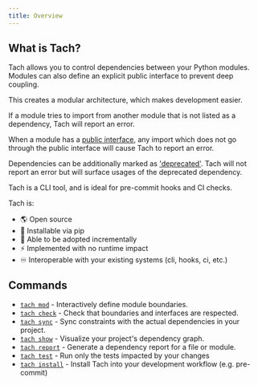 ```yaml
---
title: Overview
---
```


## What is Tach?

Tach allows you to control dependencies between your Python modules.
Modules can also define an explicit public interface to prevent deep coupling.

This creates a modular architecture, which makes development easier.

If a module tries to import from another module that is not listed as a dependency, Tach will report an error.

When a module has a [public interface](../usage/interfaces), any import which does not go through the public interface will cause Tach to report an error.

Dependencies can be additionally marked as ['deprecated'](../usage/deprecate). Tach will not report an error but will surface usages of the deprecated dependency.

Tach is a CLI tool, and is ideal for pre-commit hooks and CI checks.

Tach is:

- 🌎 Open source
- 🐍 Installable via pip
- 🔧 Able to be adopted incrementally
- ⚡ Implemented with no runtime impact
- ♾️ Interoperable with your existing systems (cli, hooks, ci, etc.)

## Commands

- [`tach mod`](../usage/commands#tach-mod) - Interactively define module boundaries.
- [`tach check`](../usage/commands#tach-check) - Check that boundaries and interfaces are respected.
- [`tach sync`](../usage/commands#tach-sync) - Sync constraints with the actual dependencies in your project.
- [`tach show`](../usage/commands#tach-show) - Visualize your project's dependency graph.
- [`tach report`](../usage/commands#tach-report) - Generate a dependency report for a file or module.
- [`tach test`](../usage/commands#tach-test) - Run only the tests impacted by your changes
- [`tach install`](../usage/commands#tach-install) - Install Tach into your development workflow (e.g. pre-commit)
